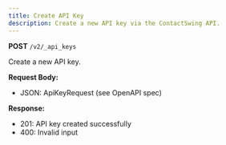 ```yaml
---
title: Create API Key
description: Create a new API key via the ContactSwing API.
---
```


**POST** `/v2/_api_keys`

Create a new API key.

**Request Body:**
- JSON: ApiKeyRequest (see OpenAPI spec)

**Response:**
- 201: API key created successfully
- 400: Invalid input